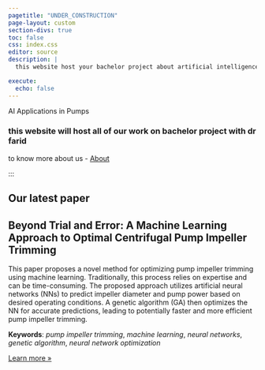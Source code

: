 ```yaml
---
pagetitle: "UNDER_CONSTRUCTION"
page-layout: custom
section-divs: true
toc: false
css: index.css
editor: source
description: | 
  this website host your bachelor project about artificial intelligence applications in centrifugal pumps with main focus on regression tasks including symbolic regression and more.

execute:
  echo: false
---
```


::: {.hero-banner}
::: {.content-block}
::: {.grid .column-page}
::: {.headline .g-col-lg-6 .g-col-12 .g-col-md-12}
::: h1
AI Applications in Pumps
:::

### this website will host all of our work on bachelor project with dr farid


to know more about us
-   [About](about.qmd)

:::

<!-- ```{r}
#| classes: '.g-col-lg-6 .g-col-12 .g-col-md-12'
#| warning: false
source("carousel.R")
carousel("gallery-carousel", 5000, 
         yaml.load_file("carousel.yml"))
``` -->

:::
:::
:::
:::


::: {.content-block}
:::{.features}

:::{.feature}

# Our latest paper

## Beyond Trial and Error: A Machine Learning Approach to Optimal Centrifugal Pump Impeller Trimming


This paper proposes a novel method for optimizing pump impeller trimming using machine learning. Traditionally, this process relies on expertise and can be time-consuming. The proposed approach utilizes artificial neural networks (NNs) to predict impeller diameter and pump power based on desired operating conditions. A genetic algorithm (GA) then optimizes the NN for accurate predictions, leading to potentially faster and more efficient pump impeller trimming.

**Keywords**: *pump impeller trimming*, *machine learning*, *neural networks*, *genetic algorithm*, *neural network optimization*


::: {.learn-more}
[Learn more »](data/writings/posts/trimming_15-4-2024/index.qmd)
:::

:::

:::




:::


